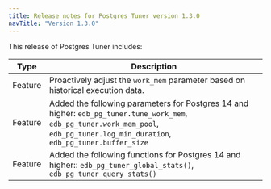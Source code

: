 ```yaml
---
title: Release notes for Postgres Tuner version 1.3.0
navTitle: "Version 1.3.0"
---
```


This release of Postgres Tuner includes:

|  Type   |                                Description                                 |
| ------- | -------------------------------------------------------------------------- |
| Feature | Proactively adjust the `work_mem` parameter based on historical execution data.|
| Feature | Added the following parameters for Postgres 14 and higher:  `edb_pg_tuner.tune_work_mem`, `edb_pg_tuner.work_mem_pool`, `edb_pg_tuner.log_min_duration`,  `edb_pg_tuner.buffer_size`|
| Feature | Added the following functions for Postgres 14 and higher:: `edb_pg_tuner_global_stats()`, `edb_pg_tuner_query_stats()`|